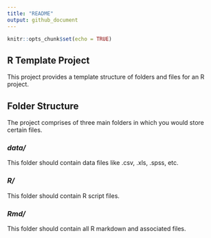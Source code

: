 ```yaml
---
title: "README"
output: github_document
---
```


```r
knitr::opts_chunk$set(echo = TRUE)
```

## R Template Project

This project provides a template structure of folders and files for an R project.

## Folder Structure

The project comprises of three main folders in which you would store certain files.

### *data/*

This folder should contain data files like .csv, .xls, .spss, etc.

### *R/*

This folder should contain R script files.

### *Rmd/*

This folder should contain all R markdown and associated files.